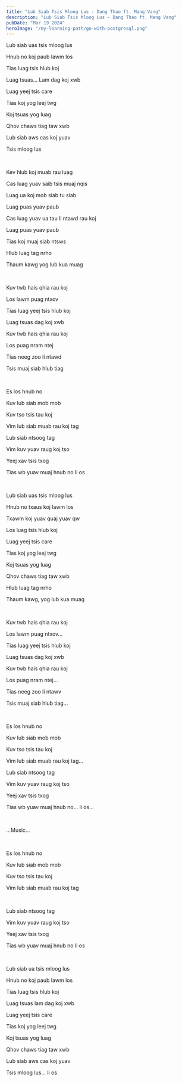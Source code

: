 ```yaml
---
title: "Lub Siab Tsis Mloog Lus - Dang Thao ft. Mang Vang"
description: "Lub Siab Tsis Mloog Lus - Dang Thao ft. Mang Vang"
pubDate: "Mar 19 2024"
heroImage: "/my-learning-path/go-with-postgresql.png"
---
```


Lub siab uas tsis mloog lus

Hnub no koj paub lawm los

Tias luag tsis hlub koj

Luag tsuas... Lam dag koj xwb

Luag yeej tsis care

Tias koj yog leej twg

Koj tsuas yog luag

Qhov chaws tiag taw xwb

Lub siab aws cas koj yuav

Tsis mloog lus

<br />

Kev hlub koj muab rau luag

Cas luag yuav saib tsis muaj nqis

Luag ua koj mob siab tu siab

Luag puas yuav paub

Cas luag yuav ua tau li ntawd rau koj

Luag puas yuav paub

Tias koj muaj siab ntsws

Hlub luag tag nrho

Thaum kawg yog lub kua muag

<br />

Kuv twb hais qhia rau koj

Los lawm puag ntxov

Tias luag yeej tsis hlub koj

Luag tsuas dag koj xwb

Kuv twb hais qhia rau koj

Los puag nram ntej

Tias neeg zoo li ntawd

Tsis muaj siab hlub tiag

<br />

Es los hnub no

Kuv lub siab mob mob

Kuv tso tsis tau koj

Vim lub siab muab rau koj tag

Lub siab ntsoog tag

Vim kuv yuav raug koj tso

Yeej xav tsis txog

Tias wb yuav muaj hnub no li os

<br />

Lub siab uas tsis mloog lus

Hnub no txaus koj lawm los

Txawm koj yuav quaj yuav qw

Los luag tsis hlub koj

Luag yeej tsis care

Tias koj yog leej twg

Koj tsuas yog luag

Qhov chaws tiag taw xwb

Hlub luag tag nrho

Thaum kawg, yog lub kua muag

<br />

Kuv twb hais qhia rau koj

Los lawm puag ntxov...

Tias luag yeej tsis hlub koj

Luag tsuas dag koj xwb

Kuv twb hais qhia rau koj

Los puag nram ntej...

Tias neeg zoo li ntawv

Tsis muaj siab hlub tiag...

<br />

Es los hnub no

Kuv lub siab mob mob

Kuv tso tsis tau koj

Vim lub siab muab rau koj tag...

Lub siab ntsoog tag

Vim kuv yuav raug koj tso

Yeej xav tsis txog

Tias wb yuav muaj hnub no... li os...

<br />

...Music...

<br />

Es los hnub no

Kuv lub siab mob mob

Kuv tso tsis tau koj

Vim lub siab muab rau koj tag

<br />

Lub siab ntsoog tag

Vim kuv yuav raug koj tso

Yeej xav tsis txog

Tias wb yuav muaj hnub no li os

<br />

Lub siab ua tsis mloog lus

Hnub no koj paub lawm los

Tias luag tsis hlub koj

Luag tsuas lam dag koj xwb

Luag yeej tsis care

Tias koj yog leej twg

Koj tsuas yog luag

Qhov chaws tiag taw xwb

Lub siab aws cas koj yuav

Tsis mloog lus... li os
